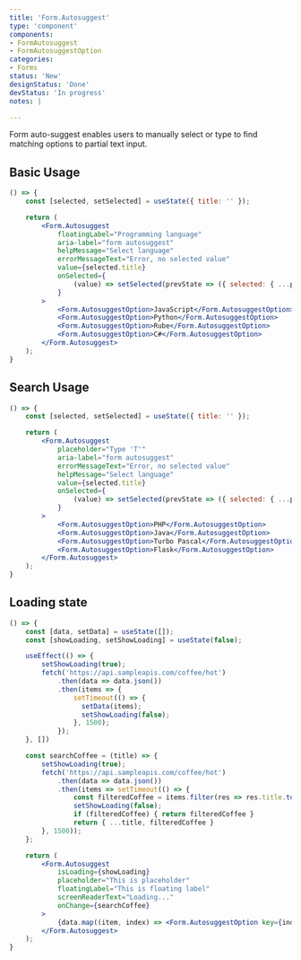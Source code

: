 ```yaml
---
title: 'Form.Autosuggest'
type: 'component'
components:
- FormAutosuggest
- FormAutosuggestOption
categories:
- Forms
status: 'New'
designStatus: 'Done'
devStatus: 'In progress'
notes: |

---
```


Form auto-suggest enables users to manually select or type to find matching options to partial text input.

## Basic Usage

```jsx live
() => {
    const [selected, setSelected] = useState({ title: '' });

    return (
        <Form.Autosuggest
            floatingLabel="Programming language"
            aria-label="form autosuggest"
            helpMessage="Select language"
            errorMessageText="Error, no selected value"
            value={selected.title}
            onSelected={
                (value) => setSelected(prevState => ({ selected: { ...prevState.selected, title: value } }))
            }
        >
            <Form.AutosuggestOption>JavaScript</Form.AutosuggestOption>
            <Form.AutosuggestOption>Python</Form.AutosuggestOption>
            <Form.AutosuggestOption>Rube</Form.AutosuggestOption>
            <Form.AutosuggestOption>C#</Form.AutosuggestOption>
        </Form.Autosuggest>
    );
}
```

## Search Usage

```jsx live
() => {
    const [selected, setSelected] = useState({ title: '' });

    return (
        <Form.Autosuggest
            placeholder="Type 'T'"
            aria-label="form autosuggest"
            errorMessageText="Error, no selected value"
            helpMessage="Select language"
            value={selected.title}
            onSelected={
                (value) => setSelected(prevState => ({ selected: { ...prevState.selected, title: value } }))
            }
        >
            <Form.AutosuggestOption>PHP</Form.AutosuggestOption>
            <Form.AutosuggestOption>Java</Form.AutosuggestOption>
            <Form.AutosuggestOption>Turbo Pascal</Form.AutosuggestOption>
            <Form.AutosuggestOption>Flask</Form.AutosuggestOption>
        </Form.Autosuggest>
    );
}
```

## Loading state

```jsx live
() => {
    const [data, setData] = useState([]);
    const [showLoading, setShowLoading] = useState(false);

    useEffect(() => {
        setShowLoading(true);
        fetch('https://api.sampleapis.com/coffee/hot')
            .then(data => data.json())
            .then(items => {
                setTimeout(() => {
                  setData(items);
                  setShowLoading(false);
                }, 1500);
            });
    }, [])

    const searchCoffee = (title) => {
        setShowLoading(true);
        fetch('https://api.sampleapis.com/coffee/hot')
            .then(data => data.json())
            .then(items => setTimeout(() => {
                const filteredCoffee = items.filter(res => res.title.toLowerCase().includes(title.toLowerCase()));
                setShowLoading(false);
                if (filteredCoffee) { return filteredCoffee }
                return { ...title, filteredCoffee }
        }, 1500));
    };

    return (
        <Form.Autosuggest
            isLoading={showLoading}
            placeholder="This is placeholder"
            floatingLabel="This is floating label"
            screenReaderText="Loading..."
            onChange={searchCoffee}
        >
            {data.map((item, index) => <Form.AutosuggestOption key={index}>{item.title}</Form.AutosuggestOption>)}
        </Form.Autosuggest>
    );
}
```
